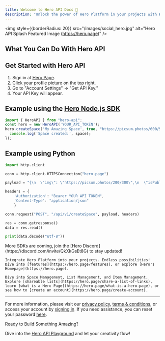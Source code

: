 ```yaml
---
title: Welcome to Hero API Docs 🚀
description: "Unlock the power of Hero Platform in your projects with Hero API"
---
```


<img
  style={{borderRadius: 20}}
  src="/images/social_hero.jpg"
  alt="Hero API Splash Featured Image (https://hero.page)"
/>

## What You Can Do With Hero API

<CardGroup cols={2}>
  <Card
    title="Create Your Own Spaces"
    icon="globe"
    description="Create virtual rooms to host various types of content."
  />
  <Card
    title="Organize Content with Lists"
    icon="list"
    description="Categorize and find your content easily."
  />
  <Card
    title="Handle Items with Ease"
    icon="image"
    description="Add, update, or delete items like photos, videos, and notes."
  />
  <Card
    title="Markdown Support"
    icon="pencil"
    description="Format your text with Markdown. Simple and powerful."
  />
</CardGroup>

## Get Started with Hero API

1. Sign in at [Hero Page](https://hero.page).
2. Click your profile picture on the top right.
3. Go to "Account Settings" -> "Get API Key."
4. Your API Key will appear.

## Example using the [Hero Node.js SDK](https://www.npmjs.com/package/hero-api)

```javascript
import { HeroAPI } from "hero-api";
const hero = new HeroAPI('YOUR_API_TOKEN');
hero.createSpace('My Amazing Space', true, "https://picsum.photos/600/500").then(space => {
  console.log('Space created:', space);
});
```

## Example using Python

```python
import http.client

conn = http.client.HTTPSConnection("hero.page")

payload = "{\n  \"img\": \"https://picsum.photos/200/300\",\n  \"isPublic\": true,\n  \"name\": \"Your Amazing Space\"\n}"

headers = {
    'Authorization': "Bearer YOUR_API_TOKEN",
    'Content-Type': "application/json"
    }

conn.request("POST", "/api/v1/createSpace", payload, headers)

res = conn.getresponse()
data = res.read()

print(data.decode("utf-8"))
```

<Tip>
  More SDKs are coming, join the [Hero Discord](https://discord.com/invite/QkXkGsEt8G) to stay updated!
</Tip>

<CardGroup cols={2}>
  <Card
    title="Why Choose Hero API?"
    icon="star"

  >
    Integrate Hero Platform into your projects. Endless possibilities! Dive into [features](https://hero.page/features), or explore [Hero's Homepage](https://hero.page).
  </Card>
  <Card
    title="Explore More"
    icon="rocket"

  >
    Dive into Space Management, List Management, and Item Management. Explore [shareable lists](https://hero.page/share-a-list-of-links), learn [what is a Hero Page](https://hero.page/what-is-a-hero-page), or see how to [create an account](https://hero.page/create-account).
  </Card>
</CardGroup>

---

For more information, please visit our [privacy policy](https://hero.page/privacy-policy), [terms & conditions](https://hero.page/terms-and-conditions), or access your account by [signing in](https://hero.page/sign-in). If you need assistance, you can reset your password [here](https://hero.page/forgot-password).


Ready to Build Something Amazing?

Dive into the [Hero API Playground](https://docs.hero.page/space/create-a-new-space) and let your creativity flow!